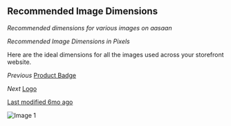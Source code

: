 ## Recommended Image Dimensions

*Recommended dimensions for various images on aasaan*

*Recommended Image Dimensions in Pixels*

Here are the ideal dimensions for all the images used across your storefront website.

*Previous*
[Product Badge](#)

*Next*
[Logo](#)

[Last modified 6mo ago](#)

![Image 1](https://cdn.aasaan.app/docs/recommended/recommended_1.jpg)
